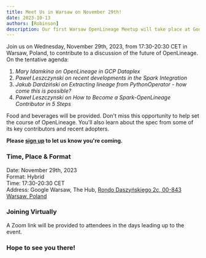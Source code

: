 ```yaml
---
title: Meet Us in Warsaw on November 29th!
date: 2023-10-13
authors: [Robinson]
description: Our first Warsaw OpenLineage Meetup will take place at Google's Warsaw HQ.
---
```


Join us on Wednesday, November 29th, 2023, from 17:30-20:30 CET in Warsaw, Poland, to 
contribute to a discussion of the future of OpenLineage. On the tentative agenda:
1. *Mary Idamkina on OpenLineage in GCP Dataplex*
2. *Paweł Leszczynski on recent developments in the Spark Integration*
3. *Jakub Dardziński on Extracting lineage from PythonOperator - how come this is possible?*
4. *Paweł Leszczynski on How to Become a Spark-OpenLineage Contributor in 5 Steps*

<!--truncate-->

Food and beverages will be provided. Don't miss this opportunity to help set the course of OpenLineage. You'll also learn about the spec from some of its key contributors and recent adopters.

**Please [sign up](https://www.meetup.com/warsaw-openlineage-meetup-group/events/296705558/?utm_medium=referral&utm_campaign=share-btn_savedevents_share_modal&utm_source=link) to let us know you're coming.**

### Time, Place & Format

Date: November 29th, 2023  
Format: Hybrid  
Time: 17:30-20:30 CET  
Address: Google Warsaw, The Hub, [Rondo Daszyńskiego 2c, 00-843 Warsaw, Poland](https://maps.app.goo.gl/YAbrkbf1zNAKi3RG7)

### Joining Virtually

A Zoom link will be provided to attendees in the days leading up to the event.

### Hope to see you there!
